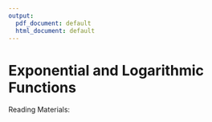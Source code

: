 ```yaml
---
output:
  pdf_document: default
  html_document: default
---
```

#  Exponential and Logarithmic Functions

Reading Materials: \newline